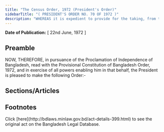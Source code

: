 ```yaml
---
title: "The Census Order, 1972 (President's Order)"
sidebarTitle: "( PRESIDENT'S ORDER NO. 70 OF 1972 )"
description: "WHEREAS it is expedient to provide for the taking, from time to time, of Census for Bangladesh or any part thereof and for obtaining certain information with respect to the population of Bangladesh;"
---
```


**Date of Publication:** [ 22nd June, 1972 ]

## Preamble

NOW, THEREFORE, in pursuance of the Proclamation of Independence of Bangladesh, read with the Provisional Constitution of Bangladesh Order, 1972, and in exercise of all powers enabling him in that behalf, the President is pleased to make the following Order:-

## Sections/Articles

## Footnotes

<Note>
  Click [here](http://bdlaws.minlaw.gov.bd/act-details-399.html) to see the original act on the Bangladesh Legal Database.
</Note>
